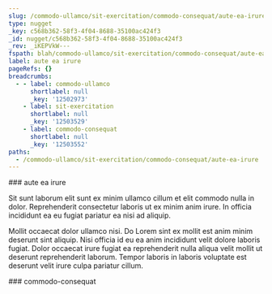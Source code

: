 ```yaml
---
slug: /commodo-ullamco/sit-exercitation/commodo-consequat/aute-ea-irure
type: nugget
_key: c568b362-58f3-4f04-8688-35100ac424f3
_id: nugget/c568b362-58f3-4f04-8688-35100ac424f3
_rev: _iKEPVkW---
fspath: blah/commodo-ullamco/sit-exercitation/commodo-consequat/aute-ea-irure.md
label: aute ea irure
pageRefs: {}
breadcrumbs:
  - - label: commodo-ullamco
      shortlabel: null
      _key: '12502973'
    - label: sit-exercitation
      shortlabel: null
      _key: '12503529'
    - label: commodo-consequat
      shortlabel: null
      _key: '12503552'
paths:
  - /commodo-ullamco/sit-exercitation/commodo-consequat/aute-ea-irure
---
```


<NuggetArea>
<Nugget slug="/commodo-ullamco/sit-exercitation/commodo-consequat/aute-ea-irure" type="nugget" _key="c568b362-58f3-4f04-8688-35100ac424f3" _id="nugget/c568b362-58f3-4f04-8688-35100ac424f3" _rev="_iKEPVkW---" fspath="blah/commodo-ullamco/sit-exercitation/commodo-consequat/aute-ea-irure.md" label="aute ea irure" paths="/commodo-ullamco/sit-exercitation/commodo-consequat/aute-ea-irure">
<NuggetBody>
### aute ea irure

Sit sunt laborum elit sunt ex minim ullamco cillum et elit commodo nulla in dolor. Reprehenderit consectetur laboris ut ex minim anim irure. In officia incididunt ea eu fugiat pariatur ea nisi ad aliquip.

Mollit occaecat dolor ullamco nisi. Do Lorem sint ex mollit est anim minim deserunt sint aliquip. Nisi officia id eu ea anim incididunt velit dolore laboris fugiat. Dolor occaecat irure fugiat ea reprehenderit nulla aliqua velit mollit ut deserunt reprehenderit laborum. Tempor laboris in laboris voluptate est deserunt velit irure culpa pariatur cillum.

</NuggetBody>
<Breadcrumbs>
<Crumbs>
<Crumb _key="12502973" label="commodo-ullamco" /><Crumb _key="12503529" label="sit-exercitation" /><Crumb _key="12503552" label="commodo-consequat" />
</Crumbs>
</Breadcrumbs>
</Nugget>

<NuggetsInbound>
</NuggetsInbound>
<NuggetsOutbound>
</NuggetsOutbound>
</NuggetArea>
<PassagesInbound>
<Passage direction="inbound" type="passage" _key="12503552" _id="passage/12503552" _rev="_iKEPVkS--A" label="commodo-consequat" passage="commodo-consequat" fspath="blah/commodo-ullamco/sit-exercitation/commodo-consequat" paths="/commodo-ullamco/sit-exercitation/commodo-consequat" slug="/commodo-ullamco/sit-exercitation/commodo-consequat">
<NuggetBody>
### commodo-consequat

</NuggetBody>
<Breadcrumbs>
<Crumbs>
<Crumb _key="12502973" label="commodo-ullamco" /><Crumb _key="12503529" label="sit-exercitation" />
</Crumbs>
</Breadcrumbs>
</Passage>

</PassagesInbound>
<PassagesOutbound>
</PassagesOutbound>
